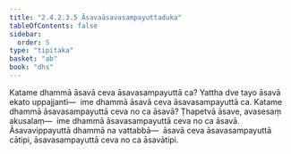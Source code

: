 ```yaml
---
title: "2.4.2.3.5 Āsavaāsavasampayuttaduka"
tableOfContents: false
sidebar:
  order: 5
type: "tipitaka"
basket: "ab"
book: "dhs"
---
```



<DynamicBreadcrumb />

<Division number="1473" book="dhs">

<Paragraph number="2184" book="dhs">
Katame dhammā āsavā ceva āsavasampayuttā ca? Yattha dve tayo āsavā ekato uppajjanti—  ime dhammā āsavā ceva āsavasampayuttā ca.
</Paragraph>

</Division>
<Division number="1474" book="dhs">

<Paragraph number="2185" book="dhs">
Katame dhammā āsavasampayuttā ceva no ca āsavā? Ṭhapetvā āsave, avasesaṃ akusalaṃ—  ime dhammā āsavasampayuttā ceva no ca āsavā. Āsavavippayuttā dhammā na vattabbā—  āsavā ceva āsavasampayuttā cātipi, āsavasampayuttā ceva no ca āsavātipi.
</Paragraph>
</Division>